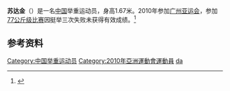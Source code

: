 '''苏达金'''（{{bd|1986年|4月21日||}}）是一名[[中国|中国]]举重运动员，身高1.67米。2010年参加[[广州亚运会|广州亚运会]]，参加[[2010年亚洲运动会举重比赛_-_男子77公斤级|77公斤级比赛]]因挺举三次失败未获得有效成绩。<ref>{{cite web|url=http://www.gz2010.cn/info/CHN_CHN/ZB/ZBB101A_WL@@@@@@@@@@@@@@@CHN_number=202490.html | language=zh-hans | title=苏达金 - 简历  |publisher=2010年广州亚运会官方网站 |accessdate=2011-08-12 }}</ref>
==参考资料==
<references />

{{DEFAULTSORT:su dajin}}
[[Category:中国举重运动员|Category:中国举重运动员]]
[[Category:2010年亞洲運動會運動員|Category:2010年亞洲運動會運動員]]
[[Category:苏姓|da]]
{{china-sport-bio-stub}}